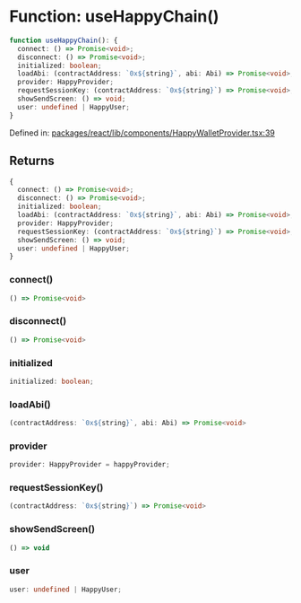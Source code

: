 # Function: useHappyChain()

```ts
function useHappyChain(): {
  connect: () => Promise<void>;
  disconnect: () => Promise<void>;
  initialized: boolean;
  loadAbi: (contractAddress: `0x${string}`, abi: Abi) => Promise<void>;
  provider: HappyProvider;
  requestSessionKey: (contractAddress: `0x${string}`) => Promise<void>;
  showSendScreen: () => void;
  user: undefined | HappyUser;
}
```

Defined in: [packages/react/lib/components/HappyWalletProvider.tsx:39](https://github.com/HappyChainDevs/happychain/blob/99d9c499d60929c60f5b0529191c07ec6adb3faa/packages/react/lib/components/HappyWalletProvider.tsx#L39)

## Returns

```ts
{
  connect: () => Promise<void>;
  disconnect: () => Promise<void>;
  initialized: boolean;
  loadAbi: (contractAddress: `0x${string}`, abi: Abi) => Promise<void>;
  provider: HappyProvider;
  requestSessionKey: (contractAddress: `0x${string}`) => Promise<void>;
  showSendScreen: () => void;
  user: undefined | HappyUser;
}
```

### connect()

```ts
() => Promise<void>
```

### disconnect()

```ts
() => Promise<void>
```

### initialized

```ts
initialized: boolean;
```

### loadAbi()

```ts
(contractAddress: `0x${string}`, abi: Abi) => Promise<void>
```

### provider

```ts
provider: HappyProvider = happyProvider;
```

### requestSessionKey()

```ts
(contractAddress: `0x${string}`) => Promise<void>
```

### showSendScreen()

```ts
() => void
```

### user

```ts
user: undefined | HappyUser;
```
